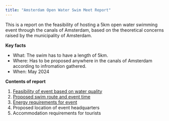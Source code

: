 ```yaml
---
title: "Amsterdam Open Water Swim Meet Report"
---
```


This is a report on the feasibility of hosting a 5km open water swimming event through the canals of Amsterdam, based on the theoretical concerns raised by the municipality of Amsterdam.

**Key facts**

* What: The swim has to have a length of 5km.
* Where: Has to be proposed anywhere in the canals of Amsterdam according to infromation gathered.
* When: May 2024

**Contents of report**

1. [Feasibility of event based on water quality](water.ipynb)
1. [Proposed swim route and event time](route-and-time.ipynb)
1. [Energy requirements for event](sustainability.ipynb)
1. Proposed location of event headquarters
1. Accommodation requirements for tourists